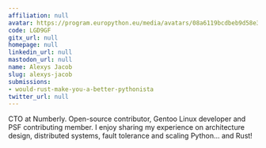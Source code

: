 ```yaml
---
affiliation: null
avatar: https://program.europython.eu/media/avatars/08a6119bcdbeb9d58e3fc74154cde84b_kOKv1hX.jpg
code: LGD9GF
gitx_url: null
homepage: null
linkedin_url: null
mastodon_url: null
name: Alexys Jacob
slug: alexys-jacob
submissions:
- would-rust-make-you-a-better-pythonista
twitter_url: null
---
```


CTO at Numberly. Open-source contributor, Gentoo Linux developer and PSF contributing member. I enjoy sharing my experience on architecture design, distributed systems, fault tolerance and scaling Python... and Rust!
